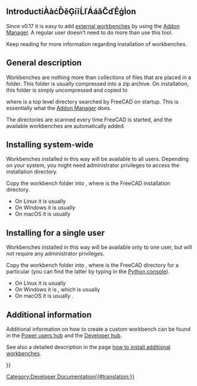 <languages/>
{{TOCright}}
<translate>

== IntroductiÀàćĎěĢíīĹľÁáǎĈďĒģÌon == <!--T:13-->

<!--T:14-->
Since v0.17 it is easy to add [[external_workbenches|external workbenches]] by using the [[Std_AddonMgr|Addon Manager]]. A regular user doesn't need to do more than use this tool.

<!--T:15-->
Keep reading for more information regarding installation of workbenches.

== General description == <!--T:1-->

<!--T:2-->
Workbenches are nothing more than collections of files that are placed in a folder. This folder is usually compressed into a zip archive. On installation, this folder is simply uncompressed and copied to

</translate>
{{Code|code=
$ROOT_DIR/Mod/
}}
<translate>

<!--T:10-->
where {{incode|$ROOT_DIR}} is a top level directory searched by FreeCAD on startup. This is essentially what the [[Std_AddonMgr|Addon Manager]] does.

<!--T:11-->
The {{incode|Mod/}} directories are scanned every time FreeCAD is started, and the available workbenches are automatically added.

== Installing system-wide == <!--T:3-->

<!--T:16-->
Workbenches installed in this way will be available to all users. Depending on your system, you might need administrator privileges to access the installation directory.

<!--T:4-->
Copy the workbench folder into {{incode|$INSTALL_DIR/Mod/}}, where {{incode|$INSTALL_DIR}} is the FreeCAD installation directory.
* On Linux it is usually {{incode|/usr/share/freecad/Mod/}}
* On Windows it is usually {{incode|C:\Program Files\FreeCAD\Mod\}}
* On macOS it is usually {{incode|/Applications/FreeCAD/Mod/}}

== Installing for a single user == <!--T:5-->

<!--T:17-->
Workbenches installed in this way will be available only to one user, but will not require any administrator privileges.

<!--T:6-->
Copy the workbench folder into {{incode|$USER_DIR/Mod/}}, where {{incode|$USER_DIR}} is the FreeCAD directory for a particular {{incode|username}} (you can find the latter by typing {{incode|App.getUserAppDataDir()}} in the [[Python_console|Python console]]).
* On Linux it is usually {{incode|/home/username/.local/share/FreeCAD/Mod/}}
* On Windows it is {{incode|%APPDATA%\FreeCAD\Mod\}}, which is usually {{incode|C:\Users\username\Appdata\Roaming\FreeCAD\Mod\}}
* On macOS it is usually {{incode|/Users/username/Library/Application Support/FreeCAD/Mod/}}.

== Additional information == <!--T:9-->

<!--T:7-->
Additional information on how to create a custom workbench can be found in the [[Power users hub|Power users hub]] and the [[Developer hub|Developer hub]].

<!--T:12-->
See also a detailed description in the page [[How_to_install_additional_workbenches|how to install additional workbenches]].


</translate>
{{Powerdocnavi{{#translation:}}}}
[[Category:Developer Documentation{{#translation:}}]]